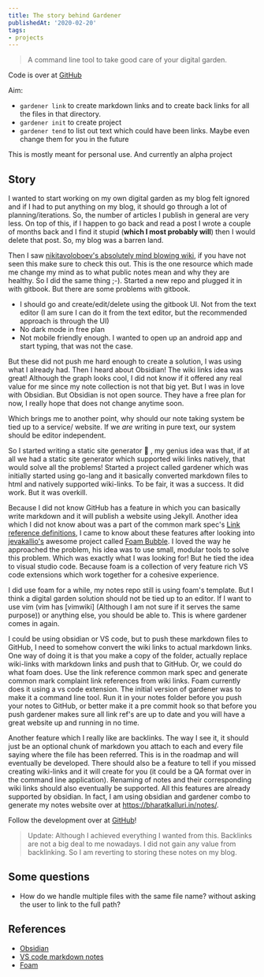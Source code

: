 ```yaml
---
title: The story behind Gardener
publishedAt: '2020-02-20'
tags:
- projects
---
```


> A command line tool to take good care of your digital garden.

Code is over at [GitHub](https://github.com/BharatKalluri/gardener)

Aim:

- `gardener link` to create markdown links and to create back links for all the files in that directory.
- `gardener init` to create project
- `gardener tend` to list out text which could have been links. Maybe even change them for you in the future

This is mostly meant for personal use. And currently an alpha project

## Story
I wanted to start working on my own digital garden as my blog felt ignored and if I had to put anything on my blog, it
should go through a lot of planning/iterations. So, the number of articles I publish in general are very less. On top of
this, if I happen to go back and read a post I wrote a couple of months back and I find it stupid (**which I most
probably will**) then I would delete that post. So, my blog was a barren land.

Then I saw [nikitavoloboev's absolutely mind blowing wiki](https://wiki.nikitavoloboev.xyz/), if you have not seen this
make sure to check this out. This is the one resource which made me change my mind as to what public notes mean and why
they are healthy. So I did the same thing ;-). Started a new repo and plugged it in with gitbook. But there are some
problems with gitbook.

- I should go and create/edit/delete using the gitbook UI. Not from the text editor (I am sure I can do it from the text
editor, but the recommended approach is through the UI)
- No dark mode in free plan
- Not mobile friendly enough. I wanted to open up an android app and start typing, that was not the case.

But these did not push me hard enough to create a solution, I was using what I already had. Then I heard about Obsidian!
The wiki links idea was great! Although the graph looks cool, I did not know if it offered any real value for me since
my note collection is not that big yet. But I was in love with Obsidian. But Obsidian is not open source. They have a
free plan for now, I really hope that does not change anytime soon.

Which brings me to another point, why should our note taking system be tied up to a service/ website. If we *are*
writing in pure text, our system should be editor independent.

So I started writing a static site generator 🤣 , my genius idea was that, if at all we had a static site generator
which supported wiki links natively, that would solve all the problems! Started a project called gardener which was
initially started using go-lang and it basically converted markdown files to html and natively supported wiki-links. To
be fair, it was a success. It did work. But it was overkill.

Because I did not know GitHub has a feature in which you can basically write markdown and it will publish a website
using Jekyll. Another idea which I did not know about was a part of the common mark spec's [Link reference
definitions](https://spec.commonmark.org/0.29/#link-reference-definitions), I came to know about these features after
looking into [jevakallio's](https://twitter.com/jevakallio) awesome project called [Foam
Bubble](https://foambubble.github.io/foam/). I loved the way he approached the problem, his idea was to use small,
modular tools to solve this problem. Which was exactly what I was looking for! But he tied the idea to visual studio
code. Because foam is a collection of very feature rich VS code extensions which work together for a cohesive
experience.

I did use foam for a while, my notes repo still is using foam's template. But I think a digital garden solution should
not be tied up to an editor. If I want to use vim (vim has [vimwiki] (Although I am not sure if it serves the same
purpose)) or anything else, you should be able to. This is where gardener comes in again.

I could be using obsidian or VS code, but to push these markdown files to GitHub, I need to somehow convert the wiki
links to actual markdown links. One way of doing it is that you make a copy of the folder, actually replace wiki-links
with markdown links and push that to GitHub. Or, we could do what foam does. Use the link reference common mark spec and
generate common mark complaint link references from wiki links. Foam currently does it using a vs code extension. The
initial version of gardener was to make it a command line tool. Run it in your notes folder before you push your notes
to GitHub, or better make it a pre commit hook so that before you push gardener makes sure all link ref's are up to date
and you will have a great website up and running in no time.

Another feature which I really like are backlinks. The way I see it, it should just be an optional chunk of markdown you
attach to each and every file saying where the file has been referred. This is in the roadmap and will eventually be
developed.  There should also be a feature to tell if you missed creating wiki-links and it will create for you (it
could be a QA format over in the command line application).  Renaming of notes and their corresponding wiki links should
also eventually be supported. All this features are already supported by obsidian. In fact, I am using obsidian and
gardener combo to generate my notes website over at https://bharatkalluri.in/notes/.

Follow the development over at [GitHub](https://github.com/BharatKalluri/gardener)!

> Update: Although I achieved everything I wanted from this. Backlinks are not a big deal to me nowadays. I did not gain any value from backlinking.
>   So I am reverting to storing these notes on my blog.



## Some questions
- How do we handle multiple files with the same file name? without asking the user to link to the full path?


## References
- [Obsidian](https://obsidian.md/)
- [VS code markdown notes](https://marketplace.visualstudio.com/items?itemName=kortina.vscode-markdown-notes)
- [Foam](https://foambubble.github.io/foam/)
